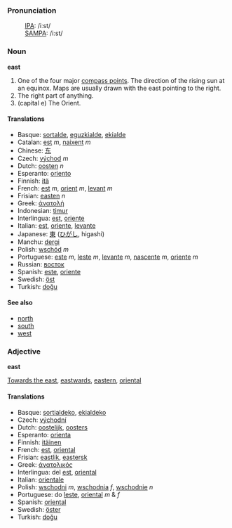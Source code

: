 ===Pronunciation===
:[[International Phonetic Alphabet|IPA]]: /iːst/
:[[SAMPA]]: /i:st/

===Noun===
'''east'''

# One of the four major [[compass point]]s.  The direction of the rising sun at an equinox.  Maps are usually drawn with the east pointing to the right.
# The right part of anything.
# (capital e) The Orient.

====Translations====
*Basque: [[sortalde]], [[eguzkialde]], [[ekialde]]
*Catalan: [[est]] ''m'', [[naixent]] ''m''
*Chinese: [[东]]
*Czech: [[východ]] ''m''
*Dutch: [[oosten]] ''n''
*Esperanto: [[oriento]]
*Finnish: [[itä]]
*French: [[est]] ''m'', [[orient]] ''m'', [[levant]] ''m''
*Frisian: [[easten]] ''n''
*Greek: [[άνατολή]]
*Indonesian: [[timur]]
*Interlingua: [[est]], [[oriente]]
*Italian: [[est]], [[oriente]], [[levante]]
*Japanese: [[東]] ([[ひがし]], higashi)
*Manchu: [[dergi]]
*Polish: [[wschód]] ''m''
*Portuguese: [[este]] ''m'', [[leste]] ''m'', [[levante]] ''m'', [[nascente]] ''m'', [[oriente]] ''m''
*Russian: [[восток]]
*Spanish: [[este]], [[oriente]]
*Swedish: [[öst]]
*Turkish: [[doğu]]

====See also====

*[[north]]
*[[south]]
*[[west]]

===Adjective===
'''east'''

[[Towards the east]], [[eastwards]], [[eastern]], [[oriental]]

====Translations====
*Basque: [[sortialdeko]], [[ekialdeko]]
*Czech: [[východní]]
*Dutch: [[oostelijk]], [[oosters]]
*Esperanto: [[orienta]]
*Finnish: [[itäinen]]
*French: [[est]], [[oriental]]
*Frisian: [[eastlik]], [[eastersk]]
*Greek: [[άνατολικός]]
*Interlingua: del [[est]], [[oriental]]
*Italian: [[orientale]]
*Polish: [[wschodni]] ''m'', [[wschodnia]] ''f'', [[wschodnie]] ''n''
*Portuguese: do [[leste]], [[oriental]] ''m'' & ''f''
*Spanish: [[oriental]]
*Swedish: [[öster]]
*Turkish: [[doğu]]